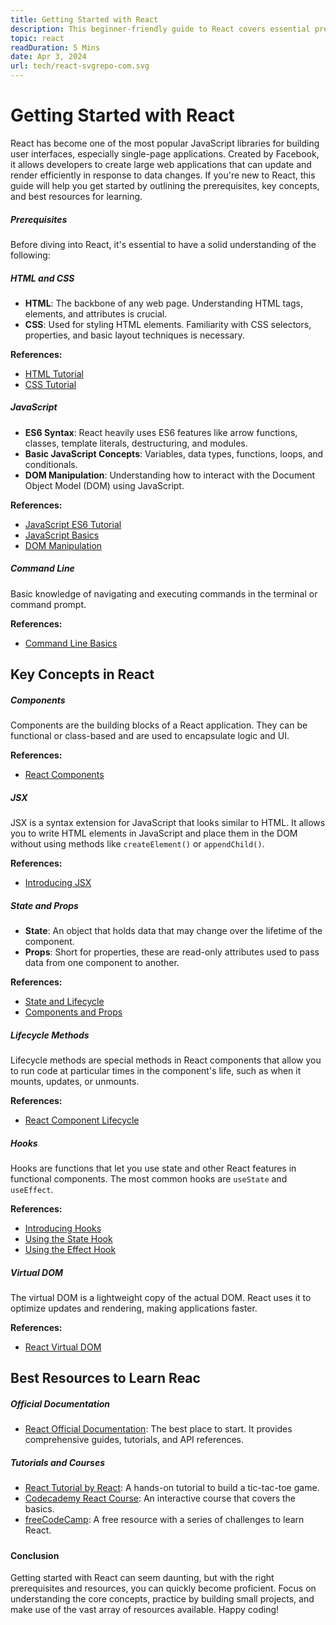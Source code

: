 ```yaml
---
title: Getting Started with React
description: This beginner-friendly guide to React covers essential prerequisites, key concepts, and provides top resources for learning. 
topic: react
readDuration: 5 Mins
date: Apr 3, 2024
url: tech/react-svgrepo-com.svg
---
```


# **Getting Started with React**

React has become one of the most popular JavaScript libraries for building user interfaces, especially single-page applications. Created by Facebook, it allows developers to create large web applications that can update and render efficiently in response to data changes. If you're new to React, this guide will help you get started by outlining the prerequisites, key concepts, and best resources for learning.

##### **Prerequisites**

Before diving into React, it's essential to have a solid understanding of the following:

##### **HTML and CSS**

- **HTML**: The backbone of any web page. Understanding HTML tags, elements, and attributes is crucial.
- **CSS**: Used for styling HTML elements. Familiarity with CSS selectors, properties, and basic layout techniques is necessary.

**References:**

- [HTML Tutorial](https://www.w3schools.com/html/)
- [CSS Tutorial](https://www.w3schools.com/css/)

##### **JavaScript**

- **ES6 Syntax**: React heavily uses ES6 features like arrow functions, classes, template literals, destructuring, and modules.
- **Basic JavaScript Concepts**: Variables, data types, functions, loops, and conditionals.
- **DOM Manipulation**: Understanding how to interact with the Document Object Model (DOM) using JavaScript.

**References:**

- [JavaScript ES6 Tutorial](https://www.w3schools.com/js/js_es6.asp)
- [JavaScript Basics](https://developer.mozilla.org/en-US/docs/Learn/Getting_started_with_the_web/JavaScript_basics)
- [DOM Manipulation](https://www.w3schools.com/js/js_htmldom.asp)

##### **Command Line**

Basic knowledge of navigating and executing commands in the terminal or command prompt.

**References:**

- [Command Line Basics](https://www.codecademy.com/learn/learn-the-command-line)

## **Key Concepts in React**

##### **Components**

Components are the building blocks of a React application. They can be functional or class-based and are used to encapsulate logic and UI.

**References:**

- [React Components](https://reactjs.org/docs/components-and-props.html)

##### **JSX**

JSX is a syntax extension for JavaScript that looks similar to HTML. It allows you to write HTML elements in JavaScript and place them in the DOM without using methods like `createElement()` or `appendChild()`.

**References:**

- [Introducing JSX](https://reactjs.org/docs/introducing-jsx.html)

##### **State and Props**

- **State**: An object that holds data that may change over the lifetime of the component.
- **Props**: Short for properties, these are read-only attributes used to pass data from one component to another.

**References:**

- [State and Lifecycle](https://reactjs.org/docs/state-and-lifecycle.html)
- [Components and Props](https://reactjs.org/docs/components-and-props.html)

##### **Lifecycle Methods**

Lifecycle methods are special methods in React components that allow you to run code at particular times in the component's life, such as when it mounts, updates, or unmounts.

**References:**

- [React Component Lifecycle](https://reactjs.org/docs/react-component.html#the-component-lifecycle)

##### **Hooks**

Hooks are functions that let you use state and other React features in functional components. The most common hooks are `useState` and `useEffect`.

**References:**

- [Introducing Hooks](https://reactjs.org/docs/hooks-intro.html)
- [Using the State Hook](https://reactjs.org/docs/hooks-state.html)
- [Using the Effect Hook](https://reactjs.org/docs/hooks-effect.html)

##### **Virtual DOM**

The virtual DOM is a lightweight copy of the actual DOM. React uses it to optimize updates and rendering, making applications faster.

**References:**

- [React Virtual DOM](https://reactjs.org/docs/faq-internals.html#what-is-the-virtual-dom)

## **Best Resources to Learn Reac**

##### **Official Documentation**

- [React Official Documentation](https://reactjs.org/docs/getting-started.html): The best place to start. It provides comprehensive guides, tutorials, and API references.

##### **Tutorials and Courses**

- [React Tutorial by React](https://reactjs.org/tutorial/tutorial.html): A hands-on tutorial to build a tic-tac-toe game.
- [Codecademy React Course](https://www.codecademy.com/learn/react-101): An interactive course that covers the basics.
- [freeCodeCamp](https://www.freecodecamp.org/learn/front-end-libraries/react/): A free resource with a series of challenges to learn React.

#####

#### **Conclusion**

Getting started with React can seem daunting, but with the right prerequisites and resources, you can quickly become proficient. Focus on understanding the core concepts, practice by building small projects, and make use of the vast array of resources available. Happy coding!
